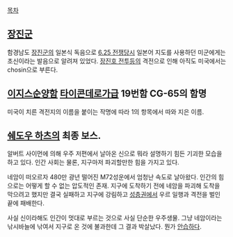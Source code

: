 [[목차]]


== [[장진]]군 ==

함경남도 [[장진]]군의 일본식 독음으로 [[6.25 전쟁]]당시 일본어 지도를 사용하던 미군에게는 초신이라는 발음으로 알려져 있었다. [[장진호 전투]]등의 격전으로 인해 아직도 미국에서는 chosin으로 부른다.

== [[이지스]][[순양함]] [[타이콘데로가급]] 19번함 CG-65의 함명 ==

미국이 치른 격전지의 이름을 붙이는 작명에 따라 1의 항목에서 따와 지은 이름.

== [[쉐도우 하츠]]의 최종 보스. ==

알버트 사이먼에 의해 우주 저편에서 날아온 신으로 뭐라 설명하기 힘든 기괴한 모습을 하고 있다. 인간 사회는 물론, 지구마저 파괴할만한 힘을 가지고 있다.

네암이 떠오르자 480만 광년 떨어진 M72성운에서 엄청난 속도로 날아왔다. 인간의 힘으로는 어떻게 할 수 없는 압도적인 존재. 지구에 도착하기 전에 네암을 파괴해 도착을 막으려고 했지만 결국 실패하고 지구에 강림하고 [[성층권]]에서 우르 일행과 격전을 벌인 끝에 패배한다.

사실 신이라해도 인간이 멋대로 부르는 것으로 사실 단순한 우주생물. 그냥 네암이라는 낚시바늘에 낚여서 지구로 온 것에 불과한데 그 결과 박살났다. 뭔가 [[안습]]하다.

